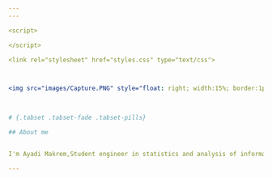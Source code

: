 ---
---

<script>

</script>

<link rel="stylesheet" href="styles.css" type="text/css">



<img src="images/Capture.PNG" style="float: right; width:15%; border:1px solid; margin-right: 20px" align="left">


  
# {.tabset .tabset-fade .tabset-pills}

## About me


I'm Ayadi Makrem,Student engineer in statistics and analysis of information. For four semesters at the Higher School of Statistics and Information Analysis "ESSAI", I benefited from a training as innovative as solid, which allowed me to familiarize myself with the world information and communication technologies. The knowledge I acquired in statistics, applied mathematics, artificial intelligence, Big data, computer and information systems as well as finance and economics and management sciences helped me to carry out the various professional projects. 

---







